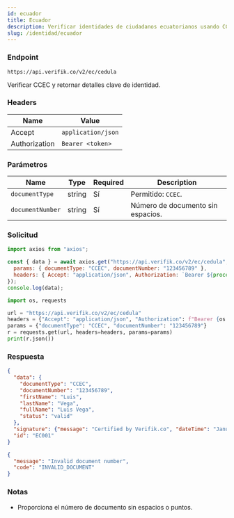 ```yaml
---
id: ecuador
title: Ecuador
description: Verificar identidades de ciudadanos ecuatorianos usando CCEC
slug: /identidad/ecuador
---
```



### Endpoint

```
https://api.verifik.co/v2/ec/cedula
```

Verificar CCEC y retornar detalles clave de identidad.

### Headers

| Name | Value |
| --- | --- |
| Accept | `application/json` |
| Authorization | `Bearer <token>` |

### Parámetros

| Name | Type | Required | Description |
| --- | --- | --- | --- |
| `documentType` | string | Sí | Permitido: `CCEC`. |
| `documentNumber` | string | Sí | Número de documento sin espacios. |

### Solicitud

<Tabs>
  <TabItem value="node" label="Node.js">

```javascript
import axios from "axios";

const { data } = await axios.get("https://api.verifik.co/v2/ec/cedula", {
  params: { documentType: "CCEC", documentNumber: "123456789" },
  headers: { Accept: "application/json", Authorization: `Bearer ${process.env.VERIFIK_TOKEN}` },
});
console.log(data);
```

  </TabItem>
  <TabItem value="python" label="Python">

```python
import os, requests

url = "https://api.verifik.co/v2/ec/cedula"
headers = {"Accept": "application/json", "Authorization": f"Bearer {os.getenv('VERIFIK_TOKEN')}"}
params = {"documentType": "CCEC", "documentNumber": "123456789"}
r = requests.get(url, headers=headers, params=params)
print(r.json())
```

  </TabItem>
</Tabs>

### Respuesta

<Tabs>
  <TabItem value="200" label="200">

```json
{
  "data": {
    "documentType": "CCEC",
    "documentNumber": "123456789",
    "firstName": "Luis",
    "lastName": "Vega",
    "fullName": "Luis Vega",
    "status": "valid"
  },
  "signature": {"message": "Certified by Verifik.co", "dateTime": "January 16, 2024 3:44 PM"},
  "id": "EC001"
}
```

  </TabItem>
  <TabItem value="400" label="400">

```json
{
  "message": "Invalid document number",
  "code": "INVALID_DOCUMENT"
}
```

  </TabItem>
</Tabs>

### Notas

- Proporciona el número de documento sin espacios o puntos.

